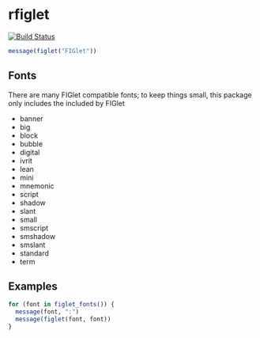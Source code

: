 # rfiglet

[![Build Status](https://travis-ci.org/richfitz/rfiglet.png?branch=master)](https://travis-ci.org/richfitz/rfiglet)

```r
message(figlet("FIGlet"))
```

## Fonts

There are many FIGlet compatible fonts; to keep things small, this package only includes the included by FIGlet

* banner
* big
* block
* bubble
* digital
* ivrit
* lean
* mini
* mnemonic
* script
* shadow
* slant
* small
* smscript
* smshadow
* smslant
* standard
* term

## Examples

```r
for (font in figlet_fonts()) {
  message(font, ":")
  message(figlet(font, font))
}
```
